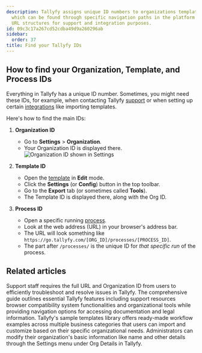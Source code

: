 ```yaml
---
description: Tallyfy assigns unique ID numbers to organizations templates and processes
  which can be found through specific navigation paths in the platform settings and
  URL structures for support and integration purposes.
id: 09c3c17a267cd52cdba49d9a260296ab
sidebar:
  order: 37
title: Find your Tallyfy IDs
---
```


## How to find your Organization, Template, and Process IDs

Everything in Tallyfy has a unique ID number. Sometimes, you might need these IDs, for example, when contacting Tallyfy [support](/products/pro/miscellaneous/support/how-can-i-contact-tallyfys-support-team/) or when setting up certain [integrations](/products/pro/integrations/) like importing templates.

Here's how to find the main IDs:

1.  **Organization ID**
    *   Go to **Settings** > **Organization**.
    *   Your Organization ID is displayed there.
        ![Organization ID shown in Settings](https://screenshots.tallyfy.com/tallyfy%2Fpro%2Fdesktop-light-show-org-id.png)

2.  **Template ID**
    *   Open the [template](/products/pro/documenting/templates/) in **Edit** mode.
    *   Click the **Settings** (or **Config**) button in the top toolbar.
    *   Go to the **Export** tab (or sometimes called **Tools**).
    *   The Template ID is displayed there, along with the Org ID.

3.  **Process ID**
    *   Open a specific running [process](/products/pro/tracking-and-tasks/processes/).
    *   Look at the web address (URL) in your browser's address bar.
    *   The URL will look something like `https://go.tallyfy.com/[ORG_ID]/processes/[PROCESS_ID]`.
    *   The part after `/processes/` is the unique ID for *that specific run* of the process.


## Related articles
<CardGrid>
<LinkTitleCard header="<b>Support > Provide necessary info to Tallyfy's support team</b>" href="/products/pro/miscellaneous/support/how-to-provide-necessary-info-to-tallyfy-support/" > Support staff requires the full URL and Organization ID from users to efficiently troubleshoot and resolve issues in Tallyfy. </LinkTitleCard>
<LinkTitleCard header="<b>Pro > Miscellaneous</b>" href="/products/pro/miscellaneous/" > The comprehensive guide outlines essential Tallyfy features including support resources browser compatibility system functionalities and organizational tools while providing navigation options for accessing documentation and legal information. </LinkTitleCard>
<LinkTitleCard header="<b>Templates > Sample templates</b>" href="/products/pro/documenting/templates/how-can-i-access-tallyfys-sample-templates/" > Tallyfy's sample templates library offers ready-made workflow examples across multiple business categories that users can import and customize based on their specific organizational needs. </LinkTitleCard>
<LinkTitleCard header="<b>Org Settings > Update organization details</b>" href="/products/pro/settings/org-settings/how-can-i-update-my-organization-details/" > Administrators can modify their organization's basic information like name and other details through the Settings menu under Org Details in Tallyfy. </LinkTitleCard>
</CardGrid>